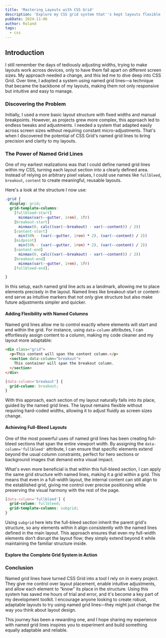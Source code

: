 ```yaml
---
title: 'Mastering Layouts with CSS Grid'
description: 'Explore my CSS grid system that''s kept layouts flexible and responsive for years, with named columns and custom constraints for consistent design.'
pubDate: 2024-11-06
author: Roland
tags: 
  - css
---
```



## Introduction
I still remember the days of tediously adjusting widths, trying to make layouts work across devices, only to have them fall apart on different screen sizes. My approach needed a change, and this led me to dive deep into CSS Grid. Over time, I adopted a system using named grid lines—a technique that became the backbone of my layouts, making them not only responsive but intuitive and easy to manage.

### Discovering the Problem
Initially, I used a more basic layout structure with fixed widths and manual breakpoints. However, as projects grew more complex, this approach led to endless tweaks and adjustments. I needed a system that adapted easily across screen sizes without requiring constant micro-adjustments. That's when I discovered the potential of CSS Grid's named grid lines to bring precision and clarity to my layouts.

### The Power of Named Grid Lines
One of my earliest realizations was that I could define named grid lines within my CSS, turning each layout section into a clearly defined area. Instead of relying on arbitrary pixel values, I could use names like `fullbleed`, `breakout`, `content` to create meaningful, reusable layouts.

Here's a look at the structure I now use:

```css
.grid {
  display: grid;
  grid-template-columns:
    [fullbleed-start]
      minmax(var(--gutter, 1rem), 1fr)
    [breakout-start]
      minmax(0, calc((var(--breakout) - var(--content)) / 2))
    [content-start]
      min(50% - (var(--gutter, 1rem) * 2), (var(--content) / 2))
    [midpoint]
      min(50% - (var(--gutter, 1rem) * 2), (var(--content) / 2))
    [content-end]
      minmax(0, calc((var(--breakout) - var(--content)) / 2))
    [breakout-end]
      minmax(var(--gutter, 1rem), 1fr)
    [fullbleed-end];

}
```

In this setup, each named grid line acts as a landmark, allowing me to place elements precisely in the layout. Named lines like breakout-start or content-end serve as intuitive markers that not only give structure but also make future adjustments simpler and quicker.

#### Adding Flexibility with Named Columns
Named grid lines allow me to control exactly where elements will start and end within the grid. For instance, using `data-column` attributes, I can effortlessly assign content to a column, making my code cleaner and my layout more adaptable:

```html
<div class="grid">
  <p>This content will span the content column.</p>
  <section data-column="breakout">
    This container will span the breakout column.
  </section>
</div>
```

```css
[data-column='breakout'] {
  grid-column: breakout;
}
```

With this approach, each section of my layout naturally falls into its place, guided by the named grid lines. The layout remains flexible without requiring hard-coded widths, allowing it to adjust fluidly as screen sizes change.

#### Achieving Full-Bleed Layouts
One of the most powerful uses of named grid lines has been creating full-bleed sections that span the entire viewport width. By assigning the `data-column='fullbleed'` attribute, I can ensure that specific elements extend beyond the usual column constraints, perfect for hero sections or background images that demand extra visual impact.

What's even more beneficial is that within this full-bleed section, I can apply the same grid structure with named lines, making it a grid within a grid. This means that even in a full-width layout, the internal content can still align to the established grid, giving me control over precise positioning while preserving the visual harmony with the rest of the page.

```css
[data-column='fullbleed'] {
  grid-column: fullbleed;
  grid-template-columns: subgrid;
}
```

Using `subgrid` here lets the full-bleed section inherit the parent grid's structure, so any elements within it align consistently with the named lines defined in the main layout. This approach ensures that even my full-width elements don’t disrupt the layout flow; they simply extend beyond it while maintaining the familiar structure inside.

#### Explore the Complete Grid System in Action
<CodepenEmbed slug='oNKaywm' token='852225a5e1bd6e8bd566ecb77093cc8f' title='CSS Grid with Named Grid Lines' userName='ROL4ND909' user='Roland' preview />

### Conclusion
Named grid lines have turned CSS Grid into a tool I rely on in every project. They give me control over layout placement, enable intuitive adjustments, and allow each element to “know” its place in the structure. Using this system has saved me hours of trial and error, and it's become a key part of my development toolkit. I encourage anyone looking to create robust, adaptable layouts to try using named grid lines—they might just change the way you think about layout design.

This journey has been a rewarding one, and I hope sharing my experience with named grid lines inspires you to experiment and build something equally adaptable and reliable.
